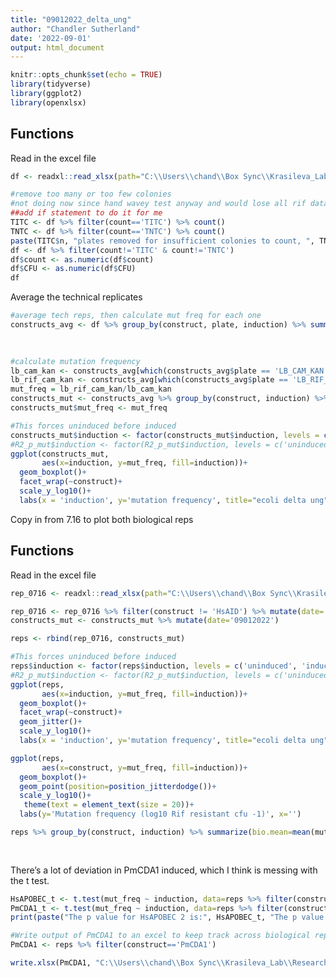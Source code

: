 ```yaml
---
title: "09012022_delta_ung"
author: "Chandler Sutherland"
date: '2022-09-01'
output: html_document
---
```


```r
knitr::opts_chunk$set(echo = TRUE)
library(tidyverse)
library(ggplot2)
library(openxlsx)
```

## Functions
Read in the excel file 
```r
df <- readxl::read_xlsx(path="C:\\Users\\chand\\Box Sync\\Krasileva_Lab\\Research\\chandler\\Krasileva Lab\\E9\\Colony_count_excel\\09012022_HsAPOBEC2_PmCDA1_ung.xlsx")

#remove too many or too few colonies
#not doing now since hand wavey test anyway and would lose all rif data 
##add if statement to do it for me
TITC <- df %>% filter(count=='TITC') %>% count()
TNTC <- df %>% filter(count=='TNTC') %>% count()
paste(TITC$n, "plates removed for insufficient colonies to count, ", TNTC$n, "plates removed for too many colonies to count.")
df <- df %>% filter(count!='TITC' & count!='TNTC')
df$count <- as.numeric(df$count)
df$CFU <- as.numeric(df$CFU)
df
```
Average the technical replicates 
```r
#average tech reps, then calculate mut freq for each one
constructs_avg <- df %>% group_by(construct, plate, induction) %>% summarize(tech.mean=mean(CFU), 
                                                                             tech.n=n(), 
                                                                             tech.sd=sd(CFU))

#calculate mutation frequency 
lb_cam_kan <- constructs_avg[which(constructs_avg$plate == 'LB_CAM_KAN'),]$tech.mean
lb_rif_cam_kan <- constructs_avg[which(constructs_avg$plate == 'LB_RIF_CAM_KAN'),]$tech.mean
mut_freq = lb_rif_cam_kan/lb_cam_kan
constructs_mut <- constructs_avg %>% group_by(construct, induction) %>% summarize(n=n())
constructs_mut$mut_freq <- mut_freq
```


```r
#This forces uninduced before induced
constructs_mut$induction <- factor(constructs_mut$induction, levels = c('uninduced', 'induced'), ordered=TRUE)
#R2_p_mut$induction <- factor(R2_p_mut$induction, levels = c('uninduced', 'induced'), ordered=TRUE)
ggplot(constructs_mut,
       aes(x=induction, y=mut_freq, fill=induction))+
  geom_boxplot()+
  facet_wrap(~construct)+
  scale_y_log10()+
  labs(x = 'induction', y='mutation frequency', title="ecoli delta ung")
```


Copy in from 7.16 to plot both biological reps 


## Functions
Read in the excel file 
```r
rep_0716 <- readxl::read_xlsx(path="C:\\Users\\chand\\Box Sync\\Krasileva_Lab\\Research\\chandler\\Krasileva Lab\\E9\\e9\\07162022_summary_table.xlsx")

rep_0716 <- rep_0716 %>% filter(construct != 'HsAID') %>% mutate(date='07162022')
constructs_mut <- constructs_mut %>% mutate(date='09012022')

reps <- rbind(rep_0716, constructs_mut)
```

```r
#This forces uninduced before induced
reps$induction <- factor(reps$induction, levels = c('uninduced', 'induced'), ordered=TRUE)
#R2_p_mut$induction <- factor(R2_p_mut$induction, levels = c('uninduced', 'induced'), ordered=TRUE)
ggplot(reps,
       aes(x=induction, y=mut_freq, fill=induction))+
  geom_boxplot()+
  facet_wrap(~construct)+
  geom_jitter()+
  scale_y_log10()+
  labs(x = 'induction', y='mutation frequency', title="ecoli delta ung")
```
```r
ggplot(reps,
       aes(x=construct, y=mut_freq, fill=induction))+
  geom_boxplot()+
  geom_point(position=position_jitterdodge())+
  scale_y_log10()+
   theme(text = element_text(size = 20))+   
  labs(y='Mutation frequency (log10 Rif resistant cfu -1)', x='')
```

```r
reps %>% group_by(construct, induction) %>% summarize(bio.mean=mean(mut_freq), 
                                                                             bio.n=n(), 
                                                                             bio.sd=sd(mut_freq))
```

There's a lot of deviation in PmCDA1 induced, which I think is messing with the t test. 
```r

HsAPOBEC_t <- t.test(mut_freq ~ induction, data=reps %>% filter(construct == 'HsAPOBEC2'))$p.value
PmCDA1_t <- t.test(mut_freq ~ induction, data=reps %>% filter(construct == 'PmCDA1'))$p.value
print(paste("The p value for HsAPOBEC 2 is:", HsAPOBEC_t, "The p value for PmCDA1 is ", PmCDA1_t))
```

```r
#Write output of PmCDA1 to an excel to keep track across biological reps 
PmCDA1 <- reps %>% filter(construct=='PmCDA1')

write.xlsx(PmCDA1, "C:\\Users\\chand\\Box Sync\\Krasileva_Lab\\Research\\chandler\\Krasileva Lab\\E9\\colony_count_processing\\PmCDA1_ecoli_ung_reps.xlsx")
```


